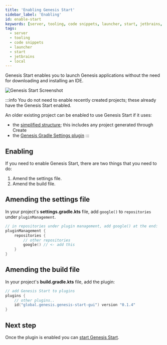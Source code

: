 ```yaml
---
title: 'Enabling Genesis Start'
sidebar_label: 'Enabling'
id: enable-start
keywords: [server, tooling, code snippets, launcher, start, jetbrains, local]
tags:
  - server
  - tooling
  - code snippets
  - launcher
  - start
  - jetbrains
  - local
---
```


Genesis Start enables you to launch Genesis applications without the need for downloading and installing an IDE.

![Genesis Start Screenshot](/img/genesis-launcher/genesis-launcher-empty.png)

:::info
You do not need to enable recently created projects; these already have the Genesis Start enabled.

An older existing project can be enabled to use Genesis Start if it uses:
* the [simplified structure](/operations/project-structure/introduction/); this includes any project generated through Create
* the [Genesis Gradle Settings plugin](/operations/project-structure/settings-plugin/)
:::

## Enabling

If you need to enable Genesis Start, there are two things that you need to do:

1. Amend the settings file.
2. Amend the build file.

## Amending the settings file

In your project's **settings.gradle.kts** file, add `google()` to `repositories` under `pluginManagement`.

```kotlin
// in repositories under plugin management, add google() at the end:
pluginManagement {
    repositories {
        // other repositories
        google() // <- add this
    }
}
```

## Amending the build file

In your project's **build.gradle.kts** file, add the plugin:

```kotlin
// add Genesis Start to plugins
plugins {
    // other plugins..
    id("global.genesis.genesis-start-gui") version "0.1.4"
}
```

## Next step
Once the plugin is enabled you can [start Genesis Start](../running-start).
